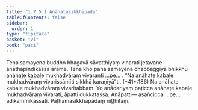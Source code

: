 ```yaml
---
title: "1.7.5.1 Anāhaṭasikkhāpada"
tableOfContents: false
sidebar:
  order: 1
type: "tipitaka"
basket: "vi"
book: "paci"
---
```



<DynamicBreadcrumb />

<Division number="617" book="paci" bookNo="2" page="255">

<Paragraph number="1889" book="paci">
Tena samayena buddho bhagavā sāvatthiyaṃ viharati jetavane anāthapiṇḍikassa ārāme. Tena kho pana samayena chabbaggiyā bhikkhū anāhaṭe kabaḷe mukhadvāraṃ vivaranti …pe… .
</Paragraph>

<Paragraph number="1890" book="paci">
<Emphasis>“Na anāhaṭe kabaḷe mukhadvāraṃ vivarissāmīti sikkhā karaṇīyā”</Emphasis>ti. (*41*:<Emphasis>186</Emphasis>)
</Paragraph>

<Paragraph number="1891" book="paci">
Na anāhaṭe kabaḷe mukhadvāraṃ vivaritabbaṃ. Yo anādariyaṃ paṭicca anāhaṭe kabaḷe mukhadvāraṃ vivarati, āpatti dukkaṭassa.
</Paragraph>

<Paragraph number="1892" book="paci">
Anāpatti— asañcicca …pe… ādikammikassāti.

</Paragraph>
</Division>

<Paragraph number="1893" type="center" book="paci">
Paṭhamasikkhāpadaṃ niṭṭhitaṃ.
</Paragraph>